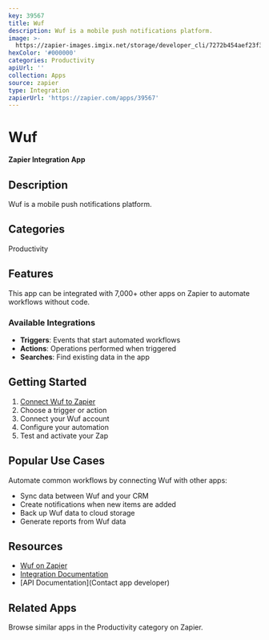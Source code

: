 ```yaml
---
key: 39567
title: Wuf
description: Wuf is a mobile push notifications platform.
image: >-
  https://zapier-images.imgix.net/storage/developer_cli/7272b454aef23f3aa613e18d9d7688e1.png?auto=format%2Ccompress&ixlib=python-3.0.0&q=50
hexColor: '#000000'
categories: Productivity
apiUrl: ''
collection: Apps
source: zapier
type: Integration
zapierUrl: 'https://zapier.com/apps/39567'
---
```

# Wuf

**Zapier Integration App**

## Description

Wuf is a mobile push notifications platform.

## Categories

Productivity

## Features

This app can be integrated with 7,000+ other apps on Zapier to automate workflows without code.

### Available Integrations

- **Triggers**: Events that start automated workflows
- **Actions**: Operations performed when triggered
- **Searches**: Find existing data in the app

## Getting Started

1. [Connect Wuf to Zapier](https://zapier.com/apps/39567)
2. Choose a trigger or action
3. Connect your Wuf account
4. Configure your automation
5. Test and activate your Zap

## Popular Use Cases

Automate common workflows by connecting Wuf with other apps:

- Sync data between Wuf and your CRM
- Create notifications when new items are added
- Back up Wuf data to cloud storage
- Generate reports from Wuf data

## Resources

- [Wuf on Zapier](https://zapier.com/apps/39567)
- [Integration Documentation](https://zapier.com/apps/39567/integrations)
- [API Documentation](Contact app developer)

## Related Apps

Browse similar apps in the Productivity category on Zapier.

